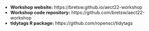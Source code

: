 - **Workshop website:** https://bretsw.github.io/aect22-workshop
- **Workshop code repository:** https://github.com/bretsw/aect22-workshop
- **tidytags R package:** https://github.com/ropensci/tidytags